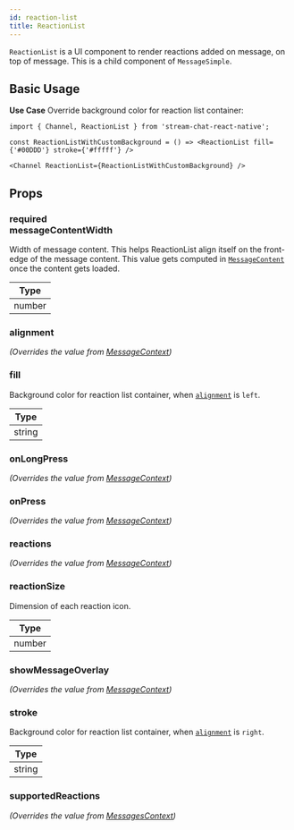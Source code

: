 ```yaml
---
id: reaction-list
title: ReactionList
---
```




`ReactionList` is a UI component to render reactions added on message, on top of message. This is a child component of `MessageSimple`.

## Basic Usage

**Use Case** Override background color for reaction list container:

```tsx
import { Channel, ReactionList } from 'stream-chat-react-native';

const ReactionListWithCustomBackground = () => <ReactionList fill={'#00DDD'} stroke={'#fffff'} />

<Channel ReactionList={ReactionListWithCustomBackground} />
```

## Props

### <div class="label required">required</div> **messageContentWidth** 

Width of message content. This helps ReactionList align itself on the front-edge of the message content.
This value gets computed in [`MessageContent`](./message-content) once the content gets loaded.

| Type |
| - |
| number |

### alignment

_(Overrides the value from [MessageContext](../../contexts/message-context))_

<Alignment />

### fill

Background color for reaction list container, when [`alignment`](#alignment) is `left`.

| Type |
| - |
| string |

<!-- ### radius -->

### onLongPress

_(Overrides the value from [MessageContext](../../contexts/message-context))_

<OnLongPress />

### onPress

_(Overrides the value from [MessageContext](../../contexts/message-context))_

<OnPress />

### reactions

_(Overrides the value from [MessageContext](../../contexts/message-context))_

<Reactions />

### reactionSize

Dimension of each reaction icon.

| Type |
| - |
| number |

### showMessageOverlay

_(Overrides the value from [MessageContext](../../contexts/message-context))_

<ShowMessageOverlay />

### stroke

Background color for reaction list container, when [`alignment`](#alignment) is `right`.

| Type |
| - |
| string |

<!-- ### strokeSize -->

### supportedReactions

_(Overrides the value from [MessagesContext](../../contexts/messages-context))_

<SupportedReactions />
